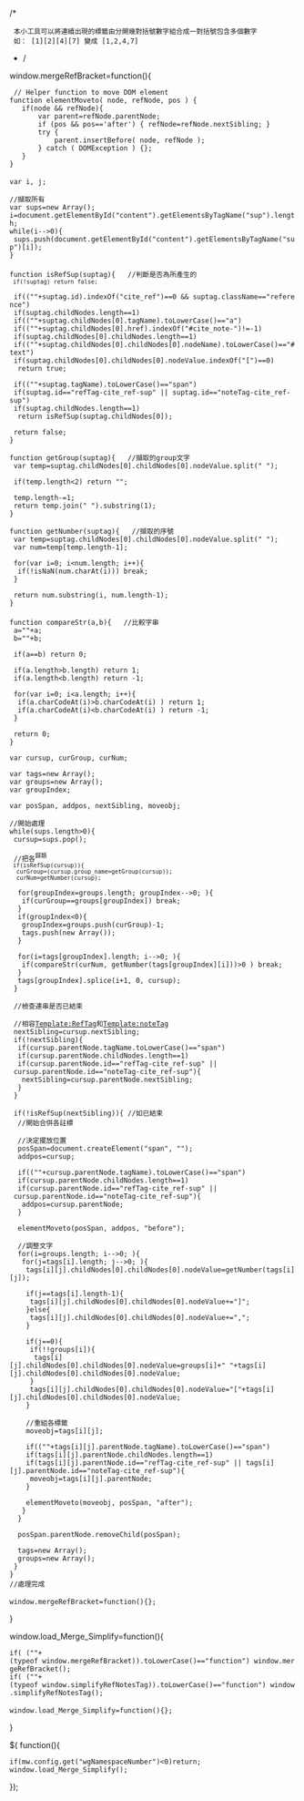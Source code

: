 /*
  本小工具可以將連續出現的<ref>標籤由分開幾對括號數字組合成一對括號包含多個數字
  如： [1][2][4][7] 變成 [1,2,4,7]
*/

window.mergeRefBracket=function(){
  // Helper function to move DOM element
 function elementMoveto( node, refNode, pos ) {
 	if(node && refNode){
 		var parent=refNode.parentNode;
 		if (pos && pos=='after') { refNode=refNode.nextSibling; }
 		try {
 			parent.insertBefore( node, refNode );
 		} catch ( DOMException ) {};
 	}
 }
 
 var i, j;

 //擷取所有<sups>
 var sups=new Array();
 i=document.getElementById("content").getElementsByTagName("sup").length;
 while(i-->0){
  sups.push(document.getElementById("content").getElementsByTagName("sup")[i]);
 }

 function isRefSup(suptag){   //判斷是否為<ref>所產生的<sup>
  if(!suptag) return false;

  if((""+suptag.id).indexOf("cite_ref")==0 && suptag.className=="reference")
  if(suptag.childNodes.length==1)
  if((""+suptag.childNodes[0].tagName).toLowerCase()=="a")
  if((""+suptag.childNodes[0].href).indexOf("#cite_note-")!=-1)
  if(suptag.childNodes[0].childNodes.length==1)
  if((""+suptag.childNodes[0].childNodes[0].nodeName).toLowerCase()=="#text")
  if(suptag.childNodes[0].childNodes[0].nodeValue.indexOf("[")==0)
   return true;

  if((""+suptag.tagName).toLowerCase()=="span")
  if(suptag.id=="refTag-cite_ref-sup" || suptag.id=="noteTag-cite_ref-sup")
  if(suptag.childNodes.length==1)
   return isRefSup(suptag.childNodes[0]);

  return false;
 }

 function getGroup(suptag){   //擷取<ref>的group文字
  var temp=suptag.childNodes[0].childNodes[0].nodeValue.split(" ");

  if(temp.length<2) return "";

  temp.length-=1;
  return temp.join(" ").substring(1);
 }

 function getNumber(suptag){   //擷取<ref>的序號
  var temp=suptag.childNodes[0].childNodes[0].nodeValue.split(" ");
  var num=temp[temp.length-1];

  for(var i=0; i<num.length; i++){
   if(!isNaN(num.charAt(i))) break;
  }

  return num.substring(i, num.length-1);
 }
 
 function compareStr(a,b){   //比較字串
  a=""+a;
  b=""+b;

  if(a==b) return 0;

  if(a.length>b.length) return 1;
  if(a.length<b.length) return -1;

  for(var i=0; i<a.length; i++){
   if(a.charCodeAt(i)>b.charCodeAt(i) ) return 1;
   if(a.charCodeAt(i)<b.charCodeAt(i) ) return -1;
  }

  return 0;
 }

 var cursup, curGroup, curNum;

 var tags=new Array();
 var groups=new Array();
 var groupIndex;

 var posSpan, addpos, nextSibling, moveobj;

 //開始處理
 while(sups.length>0){
  cursup=sups.pop();

  //把各<sup>歸類
  if(isRefSup(cursup)){
   curGroup=(cursup.group_name=getGroup(cursup));
   curNum=getNumber(cursup);

   for(groupIndex=groups.length; groupIndex-->0; ){
    if(curGroup==groups[groupIndex]) break;
   }
   if(groupIndex<0){
    groupIndex=groups.push(curGroup)-1;
    tags.push(new Array());
   }

   for(i=tags[groupIndex].length; i-->0; ){
    if(compareStr(curNum, getNumber(tags[groupIndex][i]))>0 ) break;
   }
   tags[groupIndex].splice(i+1, 0, cursup);
  }

 
  //檢查連串是否已結束

  //相容[[Template:RefTag|Template:RefTag]]和[[Template:noteTag|Template:noteTag]]
  nextSibling=cursup.nextSibling;
  if(!nextSibling){
   if(cursup.parentNode.tagName.toLowerCase()=="span")
   if(cursup.parentNode.childNodes.length==1)
   if(cursup.parentNode.id=="refTag-cite_ref-sup" || cursup.parentNode.id=="noteTag-cite_ref-sup"){
    nextSibling=cursup.parentNode.nextSibling;
   }
  }

  if(!isRefSup(nextSibling)){ //如已結束
   //開始合併各註標

   //決定擺放位置
   posSpan=document.createElement("span", "");
   addpos=cursup;

   if((""+cursup.parentNode.tagName).toLowerCase()=="span")
   if(cursup.parentNode.childNodes.length==1)
   if(cursup.parentNode.id=="refTag-cite_ref-sup" || cursup.parentNode.id=="noteTag-cite_ref-sup"){
    addpos=cursup.parentNode;
   }

   elementMoveto(posSpan, addpos, "before");

   //調整文字
   for(i=groups.length; i-->0; ){
    for(j=tags[i].length; j-->0; ){
     tags[i][j].childNodes[0].childNodes[0].nodeValue=getNumber(tags[i][j]);

     if(j==tags[i].length-1){
      tags[i][j].childNodes[0].childNodes[0].nodeValue+="]";
     }else{
      tags[i][j].childNodes[0].childNodes[0].nodeValue+=",";
     }

     if(j==0){
      if(!!groups[i]){
       tags[i][j].childNodes[0].childNodes[0].nodeValue=groups[i]+" "+tags[i][j].childNodes[0].childNodes[0].nodeValue;
      }
      tags[i][j].childNodes[0].childNodes[0].nodeValue="["+tags[i][j].childNodes[0].childNodes[0].nodeValue;
     }

     //重組各標籤
     moveobj=tags[i][j];

     if((""+tags[i][j].parentNode.tagName).toLowerCase()=="span")
     if(tags[i][j].parentNode.childNodes.length==1)
     if(tags[i][j].parentNode.id=="refTag-cite_ref-sup" || tags[i][j].parentNode.id=="noteTag-cite_ref-sup"){
      moveobj=tags[i][j].parentNode;
     }

     elementMoveto(moveobj, posSpan, "after");
    }
   }

   posSpan.parentNode.removeChild(posSpan);

   tags=new Array();
   groups=new Array();
  } 
 }
 //處理完成
 
 window.mergeRefBracket=function(){};
}

window.load_Merge_Simplify=function(){
 if( (""+(typeof window.mergeRefBracket)).toLowerCase()=="function") window.mergeRefBracket();
 if( (""+(typeof window.simplifyRefNotesTag)).toLowerCase()=="function") window.simplifyRefNotesTag();
 
 window.load_Merge_Simplify=function(){};
}
 
$( function(){
 if(mw.config.get("wgNamespaceNumber")<0)return;
 window.load_Merge_Simplify();
});